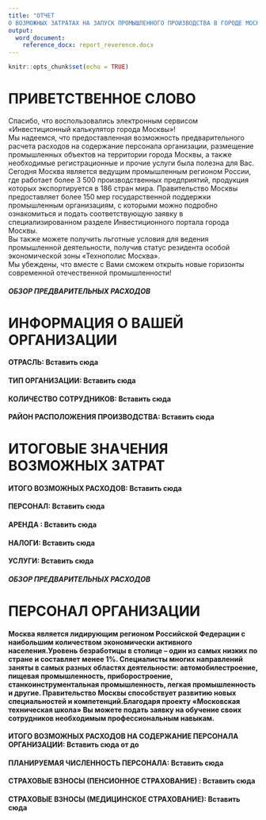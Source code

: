 ```yaml
---
title: "ОТЧЕТ
О ВОЗМОЖНЫХ ЗАТРАТАХ НА ЗАПУСК ПРОМЫШЛЕННОГО ПРОИЗВОДСТВА В ГОРОДЕ МОСКВЕ"
output:
  word_document:
    reference_docx: report_reverence.docx
---
```


```r
knitr::opts_chunk$set(echo = TRUE)
```

# ПРИВЕТСТВЕННОЕ СЛОВО

Спасибо, что воспользовались электронным сервисом\
«Инвестиционный калькулятор города Москвы»!\
Мы надеемся, что предоставленная возможность предварительного расчета расходов на содержание персонала организации, размещение промышленных объектов на территории города Москвы, а также необходимые регистрационные и прочие услуги была полезна для Вас.\
Сегодня Москва является ведущим промышленным регионом России, где работает более 3 500 производственных предприятий, продукция которых экспортируется в 186 стран мира. Правительство Москвы предоставляет более 150 мер государственной поддержки промышленным организациям, с которыми можно подробно ознакомиться и подать соответствующую заявку в специализированном разделе Инвестиционного портала города Москвы.\
Вы также можете получить льготные условия для ведения промышленной деятельности, получив статус резидента особой экономической зоны «Технополис Москва».\
Мы убеждены, что вместе с Вами сможем открыть новые горизонты современной отечественной промышленности!

##### ОБЗОР ПРЕДВАРИТЕЛЬНЫХ РАСХОДОВ

# ИНФОРМАЦИЯ О ВАШЕЙ ОРГАНИЗАЦИИ
#### ОТРАСЛЬ: Вставить сюда
#### ТИП ОРГАНИЗАЦИИ: Вставить сюда
#### КОЛИЧЕСТВО СОТРУДНИКОВ: Вставить сюда
#### РАЙОН РАСПОЛОЖЕНИЯ ПРОИЗВОДСТВА: Вставить сюда
#### 
#### 
#### 

# ИТОГОВЫЕ ЗНАЧЕНИЯ ВОЗМОЖНЫХ ЗАТРАТ
#### ИТОГО ВОЗМОЖНЫХ РАСХОДОВ: Вставить сюда
#### ПЕРСОНАЛ: Вставить сюда
#### АРЕНДА : Вставить сюда
#### НАЛОГИ: Вставить сюда
#### УСЛУГИ: Вставить сюда
#### 
#### 
#### 
#### 
#### 
#### 


##### ОБЗОР ПРЕДВАРИТЕЛЬНЫХ РАСХОДОВ

# ПЕРСОНАЛ ОРГАНИЗАЦИИ
#### Москва является лидирующим регионом Российской Федерации с наибольшим количеством экономически активного населения.Уровень безработицы в столице – один из самых низких по стране и составляет менее 1%. Специалисты многих направлений заняты в самых разных областях деятельности: автомобилестроение, пищевая промышленность, приборостроение, станкоинструментальная промышленность, легкая промышленность и другие. Правительство Москвы способствует развитию новых специальностей и компетенций.Благодаря проекту «Московская техническая школа» Вы можете подать заявку на обучение своих сотрудников необходимым профессиональным навыкам.

#### 
#### 
#### 

#### ИТОГО ВОЗМОЖНЫХ РАСХОДОВ НА СОДЕРЖАНИЕ ПЕРСОНАЛА ОРГАНИЗАЦИИ: Вставить сюда от до
#### ПЛАНИРУЕМАЯ ЧИСЛЕННОСТЬ ПЕРСОНАЛА: Вставить сюда
#### СТРАХОВЫЕ ВЗНОСЫ (ПЕНСИОННОЕ СТРАХОВАНИЕ) : Вставить сюда
#### СТРАХОВЫЕ ВЗНОСЫ (МЕДИЦИНСКОЕ СТРАХОВАНИЕ): Вставить сюда